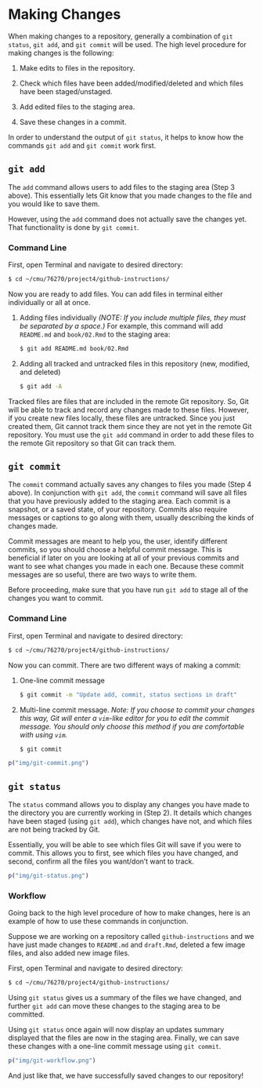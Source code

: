 # Making Changes {#making-changes}

When making changes to a repository, generally a combination of `git status`, `git add`, and `git commit` will be used. The high level procedure for making changes is the following:

  1. Make edits to files in the repository.

  2. Check which files have been added/modified/deleted and which files have been staged/unstaged.

  3. Add edited files to the staging area.

  4. Save these changes in a commit.

In order to understand the output of `git status`, it helps to know how the commands `git add` and `git commit` work first.

## `git add`

The `add` command allows users to add files to the staging area (Step 3 above). This essentially lets Git know that you made changes to the file and you would like to save them.

However, using the `add` command does not actually save the changes yet. That functionality is done by `git commit`.

### Command Line

First, open Terminal and navigate to desired directory:

```bash
$ cd ~/cmu/76270/project4/github-instructions/
```

Now you are ready to add files. You can add files in terminal either individually or all at once.

(1) Adding files individually _(NOTE: If you include multiple files, they must be separated by a space.)_ For example, this command will add `README.md` and `book/02.Rmd` to the staging area:

    ```bash
    $ git add README.md book/02.Rmd
    ```


(2) Adding all tracked and untracked files in this repository (new, modified, and deleted)

    ```bash
    $ git add -A
    ```

Tracked files are files that are included in the remote Git repository. So, Git will be able to track and record any changes made to these files. However, if you create new files locally, these files are untracked. Since you just created them, Git cannot track them since they are not yet in the remote Git repository. You must use the `git add` command in order to add these files to the remote Git repository so that Git can track them.


## `git commit`

The `commit` command actually saves any changes to files you made (Step 4 above). In conjunction with `git add`, the `commit` command will save all files that you have previously added to the staging area. Each commit is a snapshot, or a saved state, of your repository. Commits also require messages or captions to go along with them, usually describing the kinds of changes made.

Commit messages are meant to help you, the user, identify different commits, so you should choose a helpful commit message. This is beneficial if later on you are looking at all of your previous commits and want to see what changes you made in each one. Because these commit messages are so useful, there are two ways to write them.

Before proceeding, make sure that you have run `git add` to stage all of the changes you want to commit.

### Command Line

First, open Terminal and navigate to desired directory:

```bash
$ cd ~/cmu/76270/project4/github-instructions/
```

Now you can commit. There are two different ways of making a commit:

(1) One-line commit message

    ```bash
    $ git commit -m "Update add, commit, status sections in draft"
    ```


(2) Multi-line commit message. _Note: If you choose to commit your changes this way, Git will enter a `vim`-like editor for you to edit the commit message. You should only choose this method if you are comfortable with using `vim`._

    ```bash
    $ git commit
    ```

```r
p("img/git-commit.png")
```

## `git status`

The `status` command allows you to display any changes you have made to the directory you are currently working in (Step 2). It details which changes have been staged (using `git add`), which changes have not, and which files are not being tracked by Git.

Essentially, you will be able to see which files Git will save if you were to commit. This allows you to first, see which files you have changed, and second, confirm all the files you want/don't want to track.


```r
p("img/git-status.png")
```


### Workflow

Going back to the high level procedure of how to make changes, here is an example of how to use these commands in conjunction.

Suppose we are working on a repository called `github-instructions` and we have just made changes to `README.md` and `draft.Rmd`, deleted a few image files, and also added new image files.

First, open Terminal and navigate to desired directory:

```bash
$ cd ~/cmu/76270/project4/github-instructions/
```

Using `git status` gives us a summary of the files we have changed, and further `git add` can move these changes to the staging area to be committed.

Using `git status` once again will now display an updates summary displayed that the files are now in the staging area. Finally, we can save these changes with a one-line commit message using `git commit`.

```r
p("img/git-workflow.png")
```

And just like that, we have successfully saved changes to our repository!

